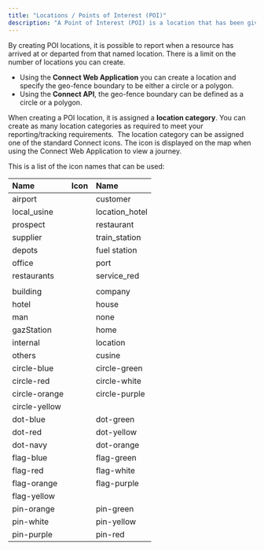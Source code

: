 ```yaml
---
title: "Locations / Points of Interest (POI)"
description: "A Point of Interest (POI) is a location that has been given a name and marked by a geo-fence boundary.Description of your new file."
---
```


By creating POI locations, it is possible to report when a resource has arrived at or departed from that named location. There is a limit on the number of locations you can create.

- Using the **Connect Web Application** you can create a location and specify the geo-fence boundary to be either a circle or a polygon. 
- Using the **Connect API**, the geo-fence boundary can be defined as a circle or a polygon. 

When creating a POI location, it is assigned a **location category**. You can create as many location categories as required to meet your reporting/tracking requirements.  The location category can be assigned one of the standard Connect icons. The icon is displayed on the map when using the Connect Web Application to view a journey. 

This is a list of the icon names that can be used:

| **Name**      | **Icon** | **Name**       |
| :------------ | :------- | :------------- |
| airport       |          | customer       |
| local_usine   |          | location_hotel |
| prospect      |          | restaurant     |
| supplier      |          | train_station  |
| depots        |          | fuel station   |
| office        |          | port           |
| restaurants   |          | service_red    |
|               |          |                |
| building      |          | company        |
| hotel         |          | house          |
| man           |          | none           |
| gazStation    |          | home           |
| internal      |          | location       |
| others        |          | cusine         |
| circle-blue   |          | circle-green   |
| circle-red    |          | circle-white   |
| circle-orange |          | circle-purple  |
| circle-yellow |          |                |
| dot-blue      |          | dot-green      |
| dot-red       |          | dot-yellow     |
| dot-navy      |          | dot-orange     |
| flag-blue     |          | flag-green     |
| flag-red      |          | flag-white     |
| flag-orange   |          | flag-purple    |
| flag-yellow   |          |                |
| pin-orange    |          | pin-green      |
| pin-white     |          | pin-yellow     |
| pin-purple    |          | pin-red        |